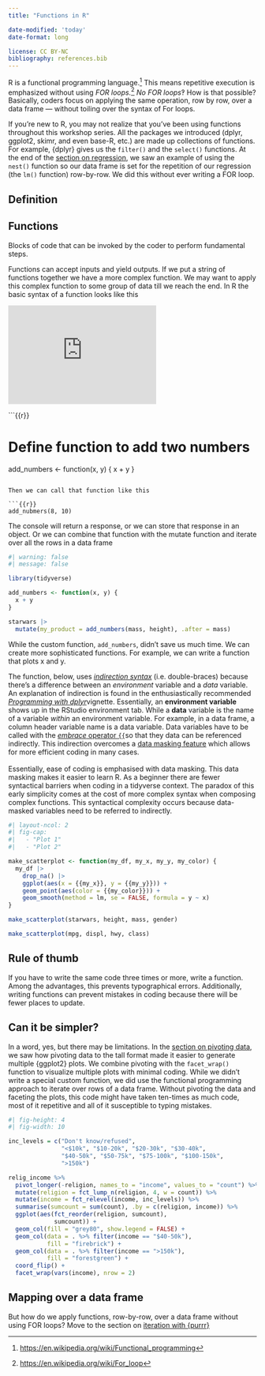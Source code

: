 ```yaml
---
title: "Functions in R"

date-modified: 'today'
date-format: long

license: CC BY-NC
bibliography: references.bib
---
```


R is a functional programming language.[^1] This means repetitive execution is emphasized without using *FOR loops.*[^2] *No FOR loops*‽ How is that possible? Basically, coders focus on applying the same operation, row by row, over a data frame --- without toiling over the syntax of For loops.

[^1]: <https://en.wikipedia.org/wiki/Functional_programming>

[^2]: [https://en.wikipedia.org/wiki/For_loop](https://en.wikipedia.org/wiki/For_loophttps://en.wikipedia.org/wiki/For_loop)

If you're new to R, you may not realize that you've been using functions throughout this workshop series. All the packages we introduced (dplyr, ggplot2, skimr, and even base-R, etc.) are made up collections of functions. For example, {dplyr} gives us the `filter()` and the `select()` functions. At the end of the [section on regression](regression.html#example-of-iterative-modeling-with-nested-categories-of-data), we saw an example of using the `nest()` function so our data frame is set for the repetition of our regression (the `lm()` function) row-by-row. We did this without ever writing a FOR loop.

## Definition

::: callout-note
## Functions

Blocks of code that can be invoked by the coder to perform fundamental steps.
:::

Functions can accept inputs and yield outputs. If we put a string of functions together we have a more complex function. We may want to apply this complex function to some group of data till we reach the end. In R the basic syntax of a function looks like this

::: column-margin
<iframe width="300" height="200" src="https://www.youtube.com/embed/EV3pOavW95g" title="YouTube video player" frameborder="0" allow="accelerometer; autoplay; clipboard-write; encrypted-media; gyroscope; picture-in-picture; web-share" allowfullscreen>

</iframe>
:::

```{{r}}

# Define function to add two numbers
add_numbers <- function(x, y) { x + y }

```

Then we can call that function like this

```{{r}}
add_nubmers(8, 10)
```

The console will return a response, or we can store that response in an object. Or we can combine that function with the mutate function and iterate over all the rows in a data frame

```r
#| warning: false
#| message: false

library(tidyverse)

add_numbers <- function(x, y) {
  x + y
}

starwars |> 
  mutate(my_product = add_numbers(mass, height), .after = mass)
```

While the custom function, `add_numbers`, didn't save us much time. We can create more sophisticated functions. For example, we can write a function that plots x and y.

The function, below, uses [*indirection syntax*](https://dplyr.tidyverse.org/articles/programming.html#indirection) (i.e. double-braces) because there's a difference between an *environment* variable and a *data* variable. An explanation of indirection is found in the enthusiastically recommended [*Programming with dplyr*](https://dplyr.tidyverse.org/articles/programming.html)vignette. Essentially, an **environment variable** shows up in the RStudio environment tab. While a **data** variable is the name of a variable *within* an environment variable. For example, in a data frame, a column header variable name is a data variable. Data variables have to be called with the [*embrace* operator `{{`](https://rlang.r-lib.org/reference/embrace-operator.html)so that they data can be referenced indirectly. This indirection overcomes a [data masking feature](https://rlang.r-lib.org/reference/topic-data-mask.html) which allows for more efficient coding in many cases.\
\
Essentially, ease of coding is emphasised with data masking. This data masking makes it easier to learn R. As a beginner there are fewer syntactical barriers when coding in a tidyverse context. The paradox of this early simplicity comes at the cost of more complex syntax when composing complex functions. This syntactical complexity occurs because data-masked variables need to be referred to indirectly.

```r
#| layout-ncol: 2
#| fig-cap: 
#|   - "Plot 1"
#|   - "Plot 2"

make_scatterplot <- function(my_df, my_x, my_y, my_color) {
  my_df |>
    drop_na() |>
    ggplot(aes(x = {{my_x}}, y = {{my_y}})) +
    geom_point(aes(color = {{my_color}})) +
    geom_smooth(method = lm, se = FALSE, formula = y ~ x)
}

make_scatterplot(starwars, height, mass, gender)

make_scatterplot(mpg, displ, hwy, class)

```

::: callout-tip
## Rule of thumb

If you have to write the same code three times or more, write a function. Among the advantages, this prevents typographical errors. Additionally, writing functions can prevent mistakes in coding because there will be fewer places to update.
:::

## Can it be simpler?

In a word, yes, but there may be limitations. In the [section on pivoting data](longer_wider.html#why-pivot-data), we saw how pivoting data to the tall format made it easier to generate multiple {ggplot2} plots. We combine pivoting with the `facet_wrap()` function to visualize multiple plots with minimal coding. While we didn't write a special custom function, we did use the functional programming approach to iterate over rows of a data frame. Without pivoting the data and faceting the plots, this code might have taken ten-times as much code, most of it repetitive and all of it susceptible to typing mistakes.

```r
#| fig-height: 4
#| fig-width: 10

inc_levels = c("Don't know/refused",
               "<$10k", "$10-20k", "$20-30k", "$30-40k",
               "$40-50k", "$50-75k", "$75-100k", "$100-150k",
               ">150k")

relig_income %>%
  pivot_longer(-religion, names_to = "income", values_to = "count") %>% 
  mutate(religion = fct_lump_n(religion, 4, w = count)) %>% 
  mutate(income = fct_relevel(income, inc_levels)) %>% 
  summarise(sumcount = sum(count), .by = c(religion, income)) %>% 
  ggplot(aes(fct_reorder(religion, sumcount), 
             sumcount)) + 
  geom_col(fill = "grey80", show.legend = FALSE) +
  geom_col(data = . %>% filter(income == "$40-50k"),
           fill = "firebrick") +
  geom_col(data = . %>% filter(income == ">150k"),
           fill = "forestgreen") +
  coord_flip() +
  facet_wrap(vars(income), nrow = 2) 
```

## Mapping over a data frame

But how do we apply functions, row-by-row, over a data frame without using FOR loops? Move to the section on [iteration with {purrr}](purrr.html)
